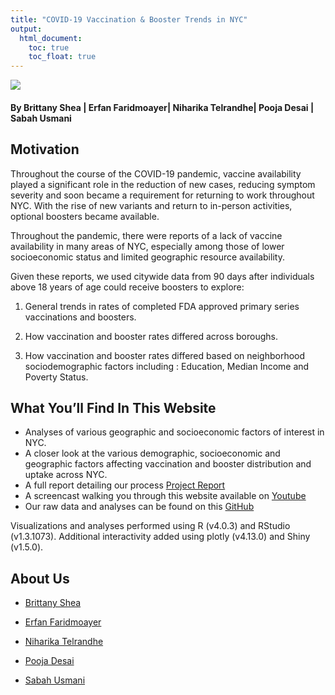 ```yaml
---
title: "COVID-19 Vaccination & Booster Trends in NYC"
output: 
  html_document:
    toc: true
    toc_float: true
---
```

<style type="text/css">
h2.author{
  font-size: 10px;
}
</style>

<space>
      
</center>

<img src="images/coronavirus.jpg">

#### By Brittany Shea | Erfan Faridmoayer| Niharika Telrandhe| Pooja Desai | Sabah Usmani

## Motivation

Throughout the course of the COVID-19 pandemic, vaccine availability played a significant role in the reduction of new cases, reducing symptom severity and soon became a requirement for returning to work throughout NYC. With the rise of new variants and return to in-person activities, optional boosters became available.

Throughout the pandemic, there were reports of a lack of vaccine availability in many areas of NYC, especially among those of lower socioeconomic status and limited geographic resource availability.

Given these reports, we used citywide data from 90 days after individuals above 18 years of age could receive boosters to explore:

1. General trends in rates of completed FDA approved primary series vaccinations and boosters.

2. How vaccination and booster rates differed across boroughs. 

3. How vaccination and booster rates differed based on neighborhood sociodemographic factors including : Education, Median Income and Poverty Status.

## What You'll Find In This Website

- Analyses of various geographic and socioeconomic factors of interest in NYC.
- A closer look at the various demographic, socioeconomic and geographic factors affecting vaccination and booster distribution and uptake across NYC.
- A full report detailing our process [Project Report](file:///Users/niharikatelrandhe/Desktop/P8105%20-%20Data%20Science%201/Niharika_DS.github.io/Project_Report.html)
- A screencast walking you through this website available on [Youtube](https://www.youtube.com/watch?v=iEzcRIZrdyk)
- Our raw data and analyses can be found on this [GitHub](https://github.com/brittshea/p8105_finalproject_fall2022)

Visualizations and analyses performed using R (v4.0.3) and RStudio (v1.3.1073).
Additional interactivity added using plotly (v4.13.0) and Shiny (v1.5.0).

## About Us

* [Brittany Shea](https://brittshea.github.io)

* [Erfan Faridmoayer](https://erfanfarid.github.io)

* [Niharika Telrandhe](https://niharikavt.github.io/)

* [Pooja Desai](https://www.poojamdesai.com)

* [Sabah Usmani](https://sabah-usmani.github.io/)
